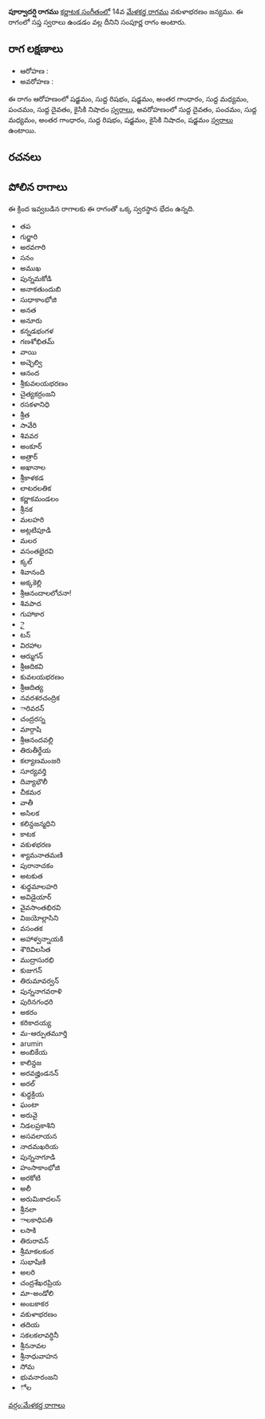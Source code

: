 {{Infobox ragam
	| name          	= పూర్వాదర్షి
	| synonym	    	= 
	| mela          	= 
	| chakra        	= 
	| janaka        	= 
	| type          	= సంపూర్ణ
	| arohanam      	= {{svaraC|S|R1|S|G3|M1|P|D1|N2}} 
	| avarohanam    	= {{svaraC|D1|P|M1|G3|R1|S|N2|S}}
	| jeeva         	=
	| chhaya        	=
	| nyasa         	=
	| vishesha      	= 
	| equivalent  		= 
}}
{{కర్ణాటక సంగీత రాగాలు}}
'''పూర్వాదర్షి రాగము''' [[కర్ణాటక సంగీతం]]లో 14వ [[మేళకర్త రాగము]] వకుళాభరణం జన్యము.  ఈ రాగంలో సప్త స్వరాలు ఉండడం వల్ల దీనిని సంపూర్ణ రాగం అంటారు.


==రాగ లక్షణాలు==


* ఆరోహణ : {{svaraC|S|R1|S|G3|M1|P|D1|N2}} 
* అవరోహణ : {{svaraC|D1|P|M1|G3|R1|S|N2|S}}

ఈ రాగం ఆరోహణంలో షడ్జమం, సుద్ద రిషభం, షడ్జమం, అంతర గాంధారం, సుద్ద మధ్యమం, పంచమం, సుద్ద దైవతం, కైసికి నిషాదం [[స్వరాలు]], అవరోహణంలో సుద్ద దైవతం, పంచమం, సుద్ద మధ్యమం, అంతర గాంధారం, సుద్ద రిషభం, షడ్జమం, కైసికి నిషాదం, షడ్జమం [[స్వరాలు]] ఉంటాయి.

==రచనలు==



==పోలిన రాగాలు==
ఈ క్రింద ఇవ్వబడిన రాగాలకు ఈ రాగంతో ఒక్క స్వరస్థాన భేదం ఉన్నది.
* తప
* గుర్జారి
* అరవగారి
* సనం
* అముఖ
* పున్నమకోడి
* అనాకతుందుబి
* సుధాకాంభోజి
* అనత
* అనూరు
* కన్నడభంగళ
* గణశోభితమ్
* వాయి
* అచ్ఛెల్వి
* ఆనంద
* శ్రీకువలయభరణం
* చైత్యకర్రంజని
* రసకళానిధి
* శ్రీత
* సావేరి
* శివవర
* అంకూర్
* అత్రార్
* అఖానాల
* శ్రీకాళకడ
* లాటరలతిక
* కర్ణాకమండలం
* శ్రీనక
* మలహరి
* అట్లటిపూడి
* మలర
* వసంతభైరవి
* క్కల్
* శివానంది
* అక్కకెల్లి
* శ్రీఆనందాలలోచనా!
* శివపాద
* గుహాకార
* ై
* టన్
* విరహాల
* ఆర్ముగన్
* శ్రీఆదికవి
* కువలయభరణం
* శ్రీఆదిత్య
* నవరశరచంద్రిక
* ారివరన్
* చంద్రరస్న
* మార్గాషి
* శ్రీఆనందవల్లి
* తిరుతీర్థేయ
* కల్యాణమంజరి
* సూర్యవర్తి
* దివ్యాభౌలీ
* చీకమర
* వాతీ
* అసిలక
* కలిన్దజన్మధిని
* కాటక
* వకుళభరణ
* శ్యామనాతమణి
* పురానాచకం
* అటకుత
* శుధ్ధమాలహరి
* అవిడైయార్
* వైవసాంతభిరవి
* విజయోల్లాసిని
* వసంతక
* అహాళ్వన్నాయకి
* శౌరివిలసిత
* ముద్రాసురభి
* కుజుగన్
* తిరుమావర్వన్
* పున్ననాగవరాళి
* పురినగంధరి
* అకరం
* కరికాదయ్య
* మ-ఆర్పుతమూర్తి
* arumin
* అంబికేయ
* కాలిన్దజ
* అరవజ్హిండనన్
* అరల్
* శుధ్ధక్రియ
* ఘంటా
* అరువై
* నిడలప్రకాశిని
* అసవలాయన
* నాదమఖరియ
* పున్ననాగూడి
* హంసాకాంభోజి
* అరకోటి
* అలీ
* అరుమికాదలన్
* శ్రీనలా
* ాలకాధిపతి
* లసాకి
* తిరురావన్
* శ్రీమాకలకంఠ
* సుభాషిణి
* అలరి
* చంద్రశేఖరప్రియ
* మా-అండోలి
* అంబకాకర
* వకుళాభరణం
* తదియ
* సకలకలావర్ధినీ
* శ్రీననావల
* శ్రీనాధువాహన
* సోమ
* భువనారంజని
* ోల



[[వర్గం:మేళకర్త రాగాలు]]